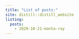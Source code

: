 ```yaml
---
title: "List of posts:"
site: distill::distill_website
listing: 
  posts:
    - 2020-10-21-manta-ray
---
```

